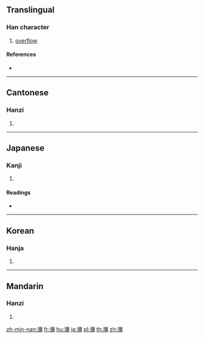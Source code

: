 {{character info/new}}
{{also|彌|弥}}
==Translingual==

===Han character===
{{Han char|rn=85|rad=水|as=17|sn=20|four=31127|canj=ENMB}}

# [[overflow]]

====References====
* {{Han ref|kx=0660.310|dkj=18690|dj=1070.220|hdz=31791.030|uh=7030|ud=28720|bh=C46A|bd=50282}}

----

==Cantonese==

===Hanzi===
{{yue-hanzi|jyut=[[mei4]], [[nei4]]|y=mei4, nei4}}

# {{defn|lang=yue|sort=水17}}

----

==Japanese==

===Kanji===
{{ja-kanji|grade=|rs=水17}}

# {{defn|lang=ja|sort=水17}}

====Readings====
* {{ja-readings|on=[[び]] (bi), [[み]] (mi)|kun=[[ながれる]] (nagareru), [[ながれ]] (nagare)}}

----

==Korean==

===Hanja===
{{ko-hanja|hangeul=미|eumhun=|rv=mi|mr=mi|y=mi}}

# {{defn|lang=ko|sort=水17}}

----

==Mandarin==

===Hanzi===
{{cmn-hanzi|pin=[[mí]] ([[mi2]])|wg=mi<sup>2</sup>}}

# {{defn|lang=cmn|sort=水17}}

[[zh-min-nan:瀰]]
[[fr:瀰]]
[[hu:瀰]]
[[ja:瀰]]
[[pl:瀰]]
[[th:瀰]]
[[zh:瀰]]
